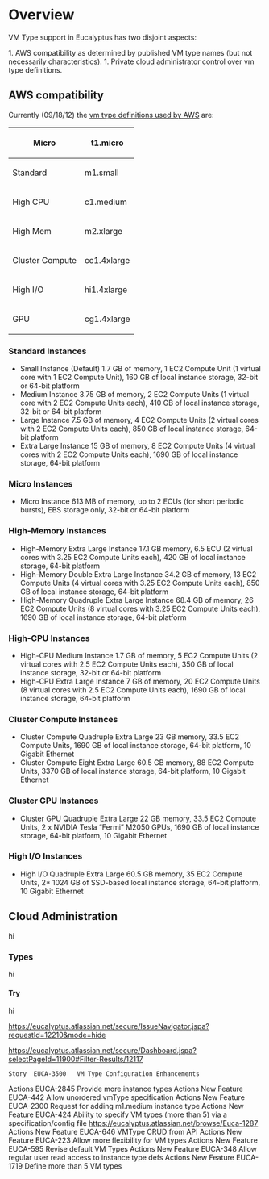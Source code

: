 
= Overview =

VM Type support in Eucalyptus has two disjoint aspects:

1. AWS compatibility as determined by published VM type names (but not necessarily characteristics).
1. Private cloud administrator control over vm type definitions.


== AWS compatibility ==
Currently (09/18/12) the [[http://aws.amazon.com/ec2/instance-types/|vm type definitions used by AWS]] are:
{|
! Micro 
| t1.micro 
|-
! Standard 
| m1.small 
| m1.medium 
| m1.large 
| m1.xlarge 
|-
! High CPU 
| c1.medium 
| c1.xlarge 
|- 
! High Mem 
| m2.xlarge 
| m2.2xlarge 
| m2.4xlarge 
|- 
! Cluster Compute 
| cc1.4xlarge 
| cc2.8xlarge
|-
! High I/O 
| hi1.4xlarge 
|-
! GPU 
| cg1.4xlarge 
|}

=== Standard Instances ===
* Small Instance (Default) 1.7 GB of memory, 1 EC2 Compute Unit (1 virtual core with 1 EC2 Compute Unit), 160 GB of local instance storage, 32-bit or 64-bit platform
* Medium Instance 3.75 GB of memory, 2 EC2 Compute Units (1 virtual core with 2 EC2 Compute Units each), 410 GB of local instance storage, 32-bit or 64-bit platform
* Large Instance 7.5 GB of memory, 4 EC2 Compute Units (2 virtual cores with 2 EC2 Compute Units each), 850 GB of local instance storage, 64-bit platform
* Extra Large Instance 15 GB of memory, 8 EC2 Compute Units (4 virtual cores with 2 EC2 Compute Units each), 1690 GB of local instance storage, 64-bit platform

=== Micro Instances ===
* Micro Instance 613 MB of memory, up to 2 ECUs (for short periodic bursts), EBS storage only, 32-bit or 64-bit platform

=== High-Memory Instances ===
* High-Memory Extra Large Instance 17.1 GB memory, 6.5 ECU (2 virtual cores with 3.25 EC2 Compute Units each), 420 GB of local instance storage, 64-bit platform
* High-Memory Double Extra Large Instance 34.2 GB of memory, 13 EC2 Compute Units (4 virtual cores with 3.25 EC2 Compute Units each), 850 GB of local instance storage, 64-bit platform
* High-Memory Quadruple Extra Large Instance 68.4 GB of memory, 26 EC2 Compute Units (8 virtual cores with 3.25 EC2 Compute Units each), 1690 GB of local instance storage, 64-bit platform

=== High-CPU Instances ===
* High-CPU Medium Instance 1.7 GB of memory, 5 EC2 Compute Units (2 virtual cores with 2.5 EC2 Compute Units each), 350 GB of local instance storage, 32-bit or 64-bit platform
* High-CPU Extra Large Instance 7 GB of memory, 20 EC2 Compute Units (8 virtual cores with 2.5 EC2 Compute Units each), 1690 GB of local instance storage, 64-bit platform

=== Cluster Compute Instances ===
* Cluster Compute Quadruple Extra Large 23 GB memory, 33.5 EC2 Compute Units, 1690 GB of local instance storage, 64-bit platform, 10 Gigabit Ethernet
* Cluster Compute Eight Extra Large 60.5 GB memory, 88 EC2 Compute Units, 3370 GB of local instance storage, 64-bit platform, 10 Gigabit Ethernet

=== Cluster GPU Instances ===
* Cluster GPU Quadruple Extra Large 22 GB memory, 33.5 EC2 Compute Units, 2 x NVIDIA Tesla “Fermi” M2050 GPUs, 1690 GB of local instance storage, 64-bit platform, 10 Gigabit Ethernet

=== High I/O Instances ===
* High I/O Quadruple Extra Large 60.5 GB memory, 35 EC2 Compute Units, 2* 1024 GB of SSD-based local instance storage, 64-bit platform, 10 Gigabit Ethernet

== Cloud Administration ==
hi

=== Types ===
hi

==== Try ====
hi

https://eucalyptus.atlassian.net/secure/IssueNavigator.jspa?requestId=12210&mode=hide

https://eucalyptus.atlassian.net/secure/Dashboard.jspa?selectPageId=11900#Filter-Results/12117

 Story 	EUCA-3500 	VM Type Configuration Enhancements 	
Actions
EUCA-2845 	Provide more instance types 	
Actions
New Feature 	EUCA-442 	Allow unordered vmType specification 	
Actions
New Feature 	EUCA-2300 	Request for adding m1.medium instance type 	
Actions
New Feature 	EUCA-424 	Ability to specify VM types (more than 5) via a specification/config file 	
https://eucalyptus.atlassian.net/browse/Euca-1287
Actions
New Feature 	EUCA-646 	VMType CRUD from API 	
Actions
New Feature 	EUCA-223 	Allow more flexibility for VM types 	
Actions
New Feature 	EUCA-595 	Revise default VM Types 	
Actions
New Feature 	EUCA-348 	Allow regular user read access to instance type defs 	
Actions
New Feature 	EUCA-1719 	Define more than 5 VM types